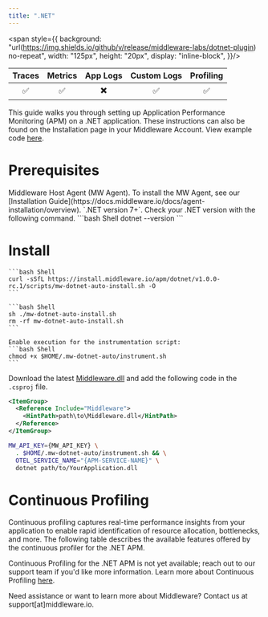```yaml
---
title: ".NET"
---
```

<span style={{
    background: "url(https://img.shields.io/github/v/release/middleware-labs/dotnet-plugin) no-repeat",
    width: "125px",
    height: "20px",
    display: "inline-block",
}}/>

| Traces | Metrics | App Logs | Custom Logs | Profiling |
| :----: | :-----: | :------: | :---------: | :-------: |
| ✅ | ✅ | ✖️ | ✅ | ✅ |

This guide walks you through setting up Application Performance Monitoring (APM) on a .NET application. These instructions can also be found on the Installation page in your Middleware Account. View example code [here](https://github.com/middleware-labs/demo-apm/tree/master/dotnet).

# Prerequisites

<Steps>

  <Step title="MW Host Agent">
   Middleware Host Agent (MW Agent). To install the MW Agent, see our [Installation Guide](https://docs.middleware.io/docs/agent-installation/overview). 
  </Step>

  <Step title=".NET Version">
    `.NET version 7+`. Check your .NET version with the following command.
    ```bash Shell
    dotnet --version
    ```
  </Step>

</Steps>

# Install

<Accordion title="Step 1: .NET Binary Installation">

  <Accordion title="Step 1a: Download Bash Script">

    ```bash Shell
    curl -sSfL https://install.middleware.io/apm/dotnet/v1.0.0-rc.1/scripts/mw-dotnet-auto-install.sh -O
    ```
  </Accordion>

  <Accordion title="Step 1b: Install Core Files">
    
    ```bash Shell
    sh ./mw-dotnet-auto-install.sh
    rm -rf mw-dotnet-auto-install.sh
    ```
  </Accordion>

  <Accordion title="Step 1c: Enable Instrumentation">

    Enable execution for the instrumentation script:
    ```bash Shell
    chmod +x $HOME/.mw-dotnet-auto/instrument.sh
    ```
  </Accordion>
</Accordion>

<Accordion title="Step 2: Setup Middleware .NET Project">

Download the latest [Middleware.dll](https://github.com/middleware-labs/dotnet-plugin/releases) and add the following code in the `.csproj` file.

```xml XML
<ItemGroup>
  <Reference Include="Middleware">
    <HintPath>path\to\Middleware.dll</HintPath>
  </Reference>
</ItemGroup>
```
</Accordion>

<Accordion title="Step 3: Build and Run .NET Application">

  ```bash Shell
  MW_API_KEY={MW_API_KEY} \
    . $HOME/.mw-dotnet-auto/instrument.sh && \
    OTEL_SERVICE_NAME="{APM-SERVICE-NAME}" \
    dotnet path/to/YourApplication.dll
  ```
</Accordion>

# Continuous Profiling

Continuous profiling captures real-time performance insights from your application to enable rapid identification of resource allocation, bottlenecks, and more. The following table describes the available features offered by the continuous profiler for the .NET APM.

Continuous Profiling for the .NET APM is not yet available; reach out to our support team if you'd like more information. Learn more about Continuous Profiling [here](https://docs.middleware.io/workflow/profiling).

<Note> Need assistance or want to learn more about Middleware? Contact us at support[at]middleware.io. </Note>
